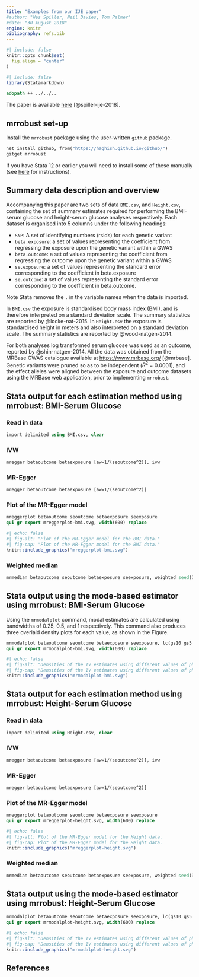 ```yaml
---
title: "Examples from our IJE paper"
#author: "Wes Spiller, Neil Davies, Tom Palmer"
#date: "30 August 2018"
engine: knitr
bibliography: refs.bib
---
```


```r
#| include: false
knitr::opts_chunk$set(
  fig.align = "center"
)
```

```r
#| include: false
library(Statamarkdown)
```

```stata
adopath ++ ../../..
```

The paper is available [here](https://doi.org/10.1093/ije/dyy195) [@spiller-ije-2018].

## mrrobust set-up
Install the `mrrobust` package using the user-written `github` package.

```stata
net install github, from("https://haghish.github.io/github/")
gitget mrrobust
```
If you have Stata 12 or earlier you will need to install some of these manually 
(see [here](https://remlapmot.github.io/mrrobust/#installing-and-updating-mrrobust) 
for instructions).

## Summary data description and overview
Accompanying this paper are two sets of data `BMI.csv`, and `Height.csv`, containing the set of 
summary estimates required for performing the BMI-serum glucose and height-serum glucose analyses 
respectively. Each dataset is organised into 5 columns under the following headings:

* `SNP`: A set of identifying numbers (rsids) for each genetic variant
* `beta.exposure`: a set of values representing the coefficient from regressing the exposure upon 
the genetic variant within a GWAS
* `beta.outcome`: a set of values representing the coefficient from regressing the outcome upon 
the genetic variant within a GWAS
* `se.exposure`: a set of values representing the standard error corresponding to the coefficient 
in beta.exposure
* `se.outcome`: a set of values representing the standard error corresponding to the coefficient 
in beta.outcome.

Note Stata removes the `.` in the variable names when the data is imported.

In `BMI.csv` the exposure is standardised body mass index (BMI), and is therefore interpreted on a
standard deviation scale. The summary statistics are reported by @locke-nat-2015.
In `Height.csv` the exposure is standardised height in meters and also interpreted on a standard
deviation scale. The summary statistics are reported by @wood-natgen-2014.

For both analyses log transformed serum glucose was used as an outcome, reported by @shin-natgen-2014.
All the data was obtained from the MRBase GWAS catalogue available at <https://www.mrbase.org/> [@mrbase].
Genetic variants were pruned so as to be independent ($R^2$ = 0.0001), and the effect alleles were 
aligned between the exposure and outcome datasets using the MRBase web application, prior to 
implementing `mrrobust`.

## Stata output for each estimation method using mrrobust: BMI-Serum Glucose {#estimation}
### Read in data
```stata
import delimited using BMI.csv, clear
```

### IVW
```stata
mregger betaoutcome betaexposure [aw=1/(seoutcome^2)], ivw
```

### MR-Egger
```stata
mregger betaoutcome betaexposure [aw=1/(seoutcome^2)]
```

### Plot of the MR-Egger model
```stata
mreggerplot betaoutcome seoutcome betaexposure seexposure
qui gr export mreggerplot-bmi.svg, width(600) replace
```

```r
#| echo: false
#| fig-alt: "Plot of the MR-Egger model for the BMI data."
#| fig-cap: "Plot of the MR-Egger model for the BMI data."
knitr::include_graphics("mreggerplot-bmi.svg")
```
	
### Weighted median
```stata
mrmedian betaoutcome seoutcome betaexposure seexposure, weighted seed(300818)
```

## Stata output using the mode-based estimator using mrrobust: BMI-Serum Glucose {#mode}
Using the `mrmodalplot` command, modal estimates are calculated using bandwidths of 0.25,
0.5, and 1 respectively. This command also produces three overlaid density plots for each
value, as shown in the Figure.
```stata
mrmodalplot betaoutcome seoutcome betaexposure seexposure, lc(gs10 gs5 gs0) seed(300818)
qui gr export mrmodalplot-bmi.svg, width(600) replace
```

```r
#| echo: false
#| fig-alt: "Densities of the IV estimates using different values of phi."
#| fig-cap: "Densities of the IV estimates using different values of phi."
knitr::include_graphics("mrmodalplot-bmi.svg")
```

## Stata output for each estimation method using mrrobust: Height-Serum Glucose {#height}

### Read in data
```stata
import delimited using Height.csv, clear
```

### IVW
```stata
mregger betaoutcome betaexposure [aw=1/(seoutcome^2)], ivw
```

### MR-Egger
```stata
mregger betaoutcome betaexposure [aw=1/(seoutcome^2)]
```

### Plot of the MR-Egger model

```stata
mreggerplot betaoutcome seoutcome betaexposure seexposure
qui gr export mreggerplot-height.svg, width(600) replace
```

```r
#| echo: false
#| fig-alt: Plot of the MR-Egger model for the Height data.
#| fig-cap: Plot of the MR-Egger model for the Height data.
knitr::include_graphics("mreggerplot-height.svg")
```

### Weighted median
```stata
mrmedian betaoutcome seoutcome betaexposure seexposure, weighted seed(300818)
```

## Stata output using the mode-based estimator using mrrobust: Height-Serum Glucose {#height-mode}
```stata
mrmodalplot betaoutcome seoutcome betaexposure seexposure, lc(gs10 gs5 gs0) seed(300818)
qui gr export mrmodalplot-height.svg, width(600) replace
```

```r
#| echo: false
#| fig-alt: "Densities of the IV estimates using different values of phi."
#| fig-cap: "Densities of the IV estimates using different values of phi."
knitr::include_graphics("mrmodalplot-height.svg")
```

## References

::: {#refs}
:::
